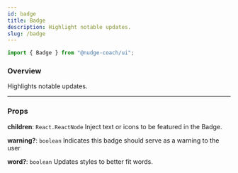 ```yaml
---
id: badge
title: Badge
description: Highlight notable updates.
slug: /badge
---
```


```jsx
import { Badge } from "@nudge-coach/ui";
```

### Overview

Highlights notable updates.

---

### Props

**children**: `React.ReactNode` Inject text or icons to be featured in the Badge.

**warning?**: `boolean` Indicates this badge should serve as a warning to the user

**word?**: `boolean` Updates styles to better fit words.
